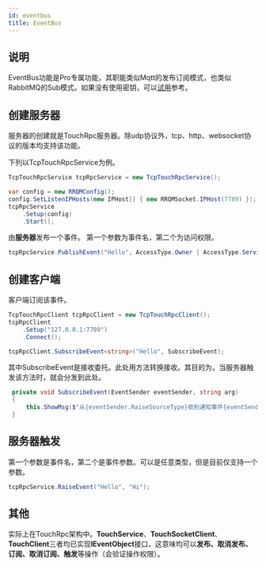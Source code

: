 ```yaml
---
id: eventbus
title: EventBus
---
```


## 说明

EventBus功能是Pro专属功能，其职能类似Mqtt的发布订阅模式，也类似RabbitMQ的Sub模式。如果没有使用密钥，可以[试用](https://www.yuque.com/eo2w71/rrqm/80696720a95e415d94c87fa03642513d#Dfy2T)参考。 <a name="cmsde"></a>

## 创建服务器

服务器的创建就是TouchRpc服务器。除udp协议外，tcp、http、websocket协议的版本均支持该功能。

下列以TcpTouchRpcService为例。

```csharp
TcpTouchRpcService tcpRpcService = new TcpTouchRpcService();

var config = new RRQMConfig();
config.SetListenIPHosts(new IPHost[] { new RRQMSocket.IPHost(7789) });
tcpRpcService
    .Setup(config)
    .Start();

```

由**服务器**发布一个事件。
第一个参数为事件名，第二个为访问权限。

```csharp
tcpRpcService.PublishEvent("Hello", AccessType.Owner | AccessType.Service | AccessType.Everyone);
```

<a name="fesMG"></a>

## 创建客户端

客户端订阅该事件。

```csharp
TcpTouchRpcClient tcpRpcClient = new TcpTouchRpcClient();
tcpRpcClient
    .Setup("127.0.0.1:7789")
    .Connect();

tcpRpcClient.SubscribeEvent<string>("Hello", SubscribeEvent);

```

其中SubscribeEvent是接收委托。此处用方法转换接收。其目的为，当服务器触发该方法时，就会分发到此处。

```csharp
 private void SubscribeEvent(EventSender eventSender, string arg)
 {
     this.ShowMsg($"从{eventSender.RaiseSourceType}收到通知事件{eventSender.EventName}，信息：{arg}");
 }
```

<a name="lwUT0"></a>

## 服务器触发

第一个参数是事件名，第二个是事件参数。可以是任意类型，但是目前仅支持一个参数。

```csharp
tcpRpcService.RaiseEvent("Hello", "Hi");
```

<a name="cLPrt"></a>

## 其他

实际上在TouchRpc架构中。**TouchService**、**TouchSocketClient**、**TouchClient**三者均已实现**IEventObject**接口，这意味均可以**发布、取消发布、订阅、取消订阅、触发**等操作（会验证操作权限）。

